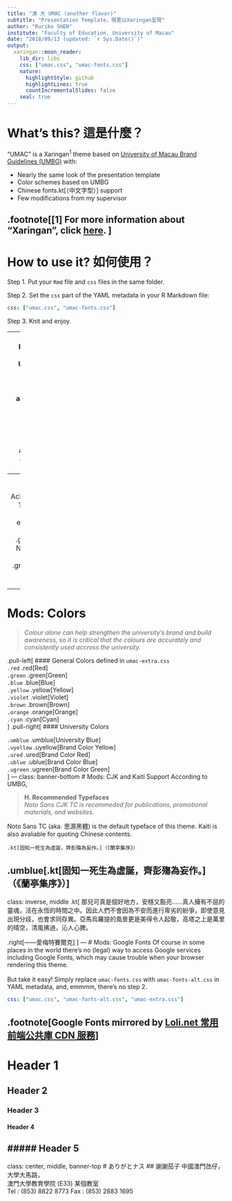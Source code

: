 ```yaml
---
title: "澳 大 UMAC (another flavor)"
subtitle: "Presentation Template，現更以Xaringan呈現"
author: "Ruriko SHEN"
institute: "Faculty of Education, University of Macau"
date: "2018/09/13 (updated: `r Sys.Date()`)"
output:
  xaringan::moon_reader:
    lib_dir: libs
    css: ["umac.css", "umac-fonts.css"]
    nature:
      highlightStyle: github
      highlightLines: true
      countIncrementalSlides: false
    seal: true
---
```

# What's this?  這是什麼？
"UMAC" is a Xaringan<sup>1</sup> theme based on [University of Macau Brand Guidelines (UMBG)](https://www.um.edu.mo/about-um/university-identity.html) with: 

- Nearly the same look of the presentation template
- Color schemes based on UMBG
- Chinese fonts.kt[（中文字型）] support
- Few modifications from my supervisor

.footnote[[1] For more information about "Xaringan", click [here](https://slides.yihui.org/xaringan/).  ]
---
# How to use it? 如何使用？
Step 1. Put your `Rmd` file and `css` files in the same folder. 

Step 2. Set the `css` part of the YAML metadata in your R Markdown file: 

  ```yaml
  css: ["umac.css", "umac-fonts.css"]
  ```
  
Step 3. Knit and enjoy. 

---
class: banner-bottom
# Mods: Banner with University Logo
To show the banner with university icon and logo like the PowerPoint template does, simply change the classes (`banner-bottom` and `banner-top`) applied to each page. 
  ```rmarkdown
  class: banner-bottom
  ## Mods: Banner with University Logo
  ```
The top-sided one gose... 
  
  ```rmarkdown
  class: banner-top, middle
  ## Acknowledgement
  ```
---
class: middle, banner-top
# Acknowledgement
This project was inspired by 2 elegent Xaringan themes:  
.green[TAMU] by Nan-Hung Hsieh ([GitHub](https://github.com/nanhung)) and .green[Chocolate] by Yongfu Liao ([GitHub](https://github.com/liao961120)). 
---
# Mods: Colors
> *Colour alone can help strengthen the university's brand and build awareness, so it is critical that the colours are accurately and consistently used accross the university.* 

.pull-left[
#### General Colors
defined in `umac-extra.css`  
`.red` .red[Red]  
`.green` .green[Green]  
`.blue` .blue[Blue]  
`.yellow` .yellow[Yellow]  
`.violet` .violet[Violet]  
`.brown` .brown[Brown]  
`.orange` .orange[Orange]  
`.cyan` .cyan[Cyan]  
]
.pull-right[
#### University Colors

`.umblue` .umblue[University Blue]  
`.uyellow` .uyellow[Brand Color Yellow]  
`.ured` .ured[Brand Color Red]  
`.ublue` .ublue[Brand Color Blue]  
`.ugreen` .ugreen[Brand Color Green]  
]
---
class: banner-bottom
# Mods: CJK and Kaiti Support
According to UMBG, 

> **H. Recommended Typefaces**  
> *Noto Sans CJK TC is recommeded for publications, promotional materials, and websites.*

Noto Sans TC (aka. 思源黑體) is the default typeface of this theme. Kaiti is also avaliable for quoting Chinese contents.

```rmarkdown
.kt[固知一死生為虛誕，齊彭殤為妄作。]（《蘭亭集序》）
```
.umblue[.kt[固知一死生為虛誕，齊彭殤為妄作。]（《蘭亭集序》）]
---
class: inverse, middle
.kt[
那兒可真是個好地方，安穩又豁亮……真人擁有不屈的靈魂，活在永恆的時間之中。因此人們不會因為不安而進行卑劣的紛爭，即使意見出現分歧，也會求同存異。亞馬烏羅提的風景更是美得令人起敬，高塔之上是萬里的晴空，清風拂過，沁人心脾。  

.right[——愛梅特賽爾克]
]
---
# Mods: Google Fonts
Of course in some places in the world there's no (legal) way to access Google services including Google Fonts, which may cause trouble when your browser rendering this theme.  
<br />
But take it easy! Simply replace `umac-fonts.css` with `umac-fonts-alt.css` in YAML metadata, and, emmmm, there's no step 2.  

```YAML
css: ["umac.css", "umac-fonts-alt.css", "umac-extra.css"]
```

.footnote[Google Fonts mirrored by [Loli.net 常用前端公共庫 CDN 服務](https://css.loli.net/)]
---
# Header 1
## Header 2
### Header 3
#### Header 4
##### Header 5
---
class: center, middle, banner-top
# ありがとナス
## 謝謝茄子
中國澳門氹仔，大學大馬路，  
澳門大學教育學院 (E33) 某個教室  
Tel :  (853) 8822 8773  Fax :  (853) 2883 1695
